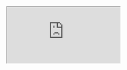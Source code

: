 <iframe src="https://app.dashcam.io/replay/6830c5f23aef88e5ef0e07bb?share=D1HOrBrXZaY6ZikRVzJQ&embed=true&timestamp=60000&playbackRate=2" />

```yaml
version: 5.7.7
session: 682f66241f5b5f003ee139cb
steps:
  - prompt: remember the username of the user who cannot login
    commands:
      - command: focus-application
        name: Google Chrome
```
